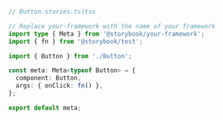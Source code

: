 ```ts
// Button.stories.ts|tsx

// Replace your-framework with the name of your framework
import type { Meta } from '@storybook/your-framework';
import { fn } from '@storybook/test';

import { Button } from './Button';

const meta: Meta<typeof Button> = {
  component: Button,
  args: { onClick: fn() },
};

export default meta;
```
